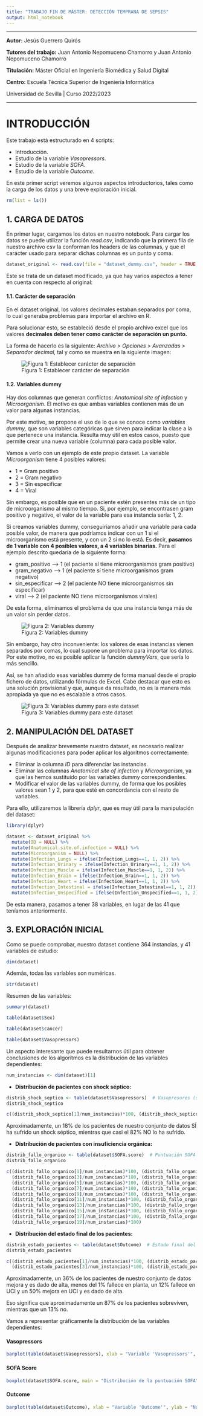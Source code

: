 ---
title: "TRABAJO FIN DE MÁSTER: DETECCIÓN TEMPRANA DE SEPSIS"
output: html_notebook
---

- - - - - - - - - - - - - - - - - - - - - - - - - - - - - - - - - - - - - - - - - - - - - - - - - - - - - - - - -

**Autor:** Jesús Guerrero Quirós

**Tutores del trabajo:** Juan Antonio Nepomuceno Chamorro y Juan Antonio Nepomuceno Chamorro

**Titulación:** Máster Oficial en Ingeniería Biomédica y Salud Digital

**Centro:** Escuela Técnica Superior de Ingeniería Informática

Universidad de Sevilla | Curso 2022/2023

- - - - - - - - - - - - - - - - - - - - - - - - - - - - - - - - - - - - - - - - - - - - - - - - - - - - - - - - -


# **INTRODUCCIÓN**

Este trabajo está estructurado en 4 scripts:

+ Introducción.
+ Estudio de la variable *Vasopressors*.
+ Estudio de la variable *SOFA*.
+ Estudio de la variable *Outcome*.


En este primer script veremos algunos aspectos introductorios, tales como la carga de los datos y una breve exploración inicial.


```{r}
rm(list = ls())
```


## **1. CARGA DE DATOS**

En primer lugar, cargamos los datos en nuestro notebook. Para cargar los datos se puede utilizar la función *read.csv*, indicando que la primera fila de nuestro archivo csv la conforman los headers de las columnas, y que el carácter usado para separar dichas columnas es un punto y coma.


```{r}
dataset_original <- read.csv(file = "dataset_dummy.csv", header = TRUE, sep = ";")
```


Este se trata de un dataset modificado, ya que hay varios aspectos a tener en cuenta con respecto al original:



#### **1.1. Carácter de separación**

En el dataset original, los valores decimales estaban separados por coma, lo cual generaba problemas para importar el archivo en R.

Para solucionar esto, se estableció desde el propio archivo excel que los valores **decimales deben tener como carácter de separación un punto.**

La forma de hacerlo es la siguiente: *Archivo > Opciones > Avanzadas > Separador decimal,* tal y como se muestra en la siguiente imagen:


![Figura 1: Establecer carácter de separación](caracter_separacion.png)


#### **1.2. Variables dummy**

Hay dos columnas que generan conflictos: *Anatomical site of infection* y *Microorganism*. El motivo es que ambas variables contienen más de un valor para algunas instancias.

Por este motivo, se propone el uso de lo que se conoce como *variables dummy,* que son variables categóricas que sirven para indicar la clase a la que pertenece una instancia. Resulta muy útil en estos casos, puesto que permite crear una nueva variable (columna) para cada posible valor.

Vamos a verlo con un ejemplo de este propio dataset. La variable *Microorganism* tiene 4 posibles valores:

+ 1 = Gram positivo
+ 2 = Gram negativo
+ 3 = Sin especificar
+ 4 = Viral

Sin embargo, es posible que en un paciente estén presentes más de un tipo de microorganismo al mismo tiempo. Si, por ejemplo, se encontrasen gram positivo y negativo, el valor de la variable para esa instancia sería: 1, 2.

Si creamos variables dummy, conseguiríamos añadir una variable para cada posible valor, de manera que podríamos indicar con un 1 si el microorganismo está presente, y con un 2 si no lo está. Es decir, **pasamos de 1 variable con 4 posibles valores, a 4 variables binarias.** Para el ejemplo descrito quedaría de la siguiente forma:

+ gram_positivo --> 1 (el paciente sí tiene microorganismos gram positivo)
+ gram_negativo --> 1 (el paciente sí tiene microorganismos gram negativo)
+ sin_especificar --> 2 (el paciente NO tiene microorganismos sin especificar)
+ viral --> 2 (el paciente NO tiene microorganismos virales)

De esta forma, eliminamos el problema de que una instancia tenga más de un valor sin perder datos.

![Figura 2: Variables dummy](variables_dummy.png)

Sin embargo, hay otro inconveniente: los valores de esas instancias vienen separados por comas, lo cual supone un problema para importar los datos. Por este motivo, no es posible aplicar la función *dummyVars*, que sería lo más sencillo.

Así, se han añadido esas variables dummy de forma manual desde el propio fichero de datos, utilizando fórmulas de Excel. Cabe destacar que esto es una solución provisional y que, aunque da resultado, no es la manera más apropiada ya que no es escalable a otros casos.

![Figura 3: Variables dummy para este dataset](variables_dummy2.png)


## **2. MANIPULACIÓN DEL DATASET**

Después de analizar brevemente nuestro dataset, es necesario realizar algunas modificaciones para poder aplicar los algoritmos correctamente:

+ Eliminar la columna *ID* para diferenciar las instancias.
+ Eliminar las columnas *Anatomical site of infection* y *Microorganism*, ya que las hemos sustituido por las variables dummy correspondientes.
+ Modificar el valor de las variables dummy, de forma que los posibles valores sean 1 y 2, para que esté en concordancia con el resto de variables.

Para ello, utilizaremos la librería *dplyr*, que es muy útil para la manipulación del dataset:

```{r}
library(dplyr)
```


```{r}
dataset <- dataset_original %>% 
  mutate(ID = NULL) %>%
  mutate(Anatomical.site.of.infection = NULL) %>%
  mutate(Microorganism = NULL) %>%
  mutate(Infection_Lungs = ifelse(Infection_Lungs==1, 1, 2)) %>%
  mutate(Infection_Urinary = ifelse(Infection_Urinary==1, 1, 2)) %>%
  mutate(Infection_Muscle = ifelse(Infection_Muscle==1, 1, 2)) %>%
  mutate(Infection_Brain = ifelse(Infection_Brain==1, 1, 2)) %>%
  mutate(Infection_Heart = ifelse(Infection_Heart==1, 1, 2)) %>%
  mutate(Infection_Intestinal = ifelse(Infection_Intestinal==1, 1, 2)) %>%
  mutate(Infection_Unspecified = ifelse(Infection_Unspecified==1, 1, 2))
```


De esta manera, pasamos a tener 38 variables, en lugar de las 41 que teníamos anteriormente.



## **3. EXPLORACIÓN INICIAL**

Como se puede comprobar, nuestro dataset contiene 364 instancias, y 41 variables de estudio:

```{r}
dim(dataset)
```

Además, todas las variables son numéricas.

```{r}
str(dataset)
```

Resumen de las variables:

```{r}
summary(dataset)
```


```{r}
table(dataset$Sex)
```


```{r}
table(dataset$cancer)
```


```{r}
table(dataset$Vasopressors)
```


Un aspecto interesante que puede resultarnos útil para obtener conclusiones de los algoritmos es la distribución de las variables dependientes:

```{r}
num_instancias <- dim(dataset)[1]
```


+ **Distribución de pacientes con shock séptico:**


```{r}
distrib_shock_septico <- table(dataset$Vasopressors)  # Vasopresores (shock séptico) --> 1 = SÍ | 2 = NO
distrib_shock_septico
```

```{r}
c((distrib_shock_septico[1]/num_instancias)*100, (distrib_shock_septico[2]/num_instancias)*100)
```

Aproximadamente, un 18% de los pacientes de nuestro conjunto de datos SÍ ha sufrido un shock séptico, mientras que casi el 82% NO lo ha sufrido.



+ **Distribución de pacientes con insuficiencia orgánica:**


```{r}
distrib_fallo_organico <- table(dataset$SOFA.score)  # Puntuación SOFA 
distrib_fallo_organico
```



```{r}
c((distrib_fallo_organico[1]/num_instancias)*100, (distrib_fallo_organico[2]/num_instancias)*100,
  (distrib_fallo_organico[3]/num_instancias)*100, (distrib_fallo_organico[4]/num_instancias)*100,
  (distrib_fallo_organico[5]/num_instancias)*100, (distrib_fallo_organico[6]/num_instancias)*100,
  (distrib_fallo_organico[7]/num_instancias)*100, (distrib_fallo_organico[8]/num_instancias)*100,
  (distrib_fallo_organico[9]/num_instancias)*100, (distrib_fallo_organico[10]/num_instancias)*100,
  (distrib_fallo_organico[11]/num_instancias)*100, (distrib_fallo_organico[12]/num_instancias)*100,
  (distrib_fallo_organico[13]/num_instancias)*100, (distrib_fallo_organico[14]/num_instancias)*100,
  (distrib_fallo_organico[15]/num_instancias)*100, (distrib_fallo_organico[16]/num_instancias)*100,
  (distrib_fallo_organico[17]/num_instancias)*100, (distrib_fallo_organico[18]/num_instancias)*100,
  (distrib_fallo_organico[19]/num_instancias)*100)
```


+ **Distribución del estado final de los pacientes:**


```{r}
distrib_estado_pacientes <- table(dataset$Outcome)  # Estado final del paciente
distrib_estado_pacientes
```



```{r}
c((distrib_estado_pacientes[1]/num_instancias)*100, (distrib_estado_pacientes[2]/num_instancias)*100,
  (distrib_estado_pacientes[3]/num_instancias)*100, (distrib_estado_pacientes[4]/num_instancias)*100)
```

Aproximadamente, un 36% de los pacientes de nuestro conjunto de datos mejora y es dado de alta, menos del 1% fallece en planta, un 12% fallece en UCI y un 50% mejora en UCI y es dado de alta.

Eso significa que aproximadamente un 87% de los pacientes sobreviven, mientras que un 13% no.


Vamos a representar gráficamente la distribución de las variables dependientes: 


#### **Vasopressors**


```{r}
barplot(table(dataset$Vasopressors), xlab = "Variable 'Vasopressors'", ylab = "Número de instancias", main = "Distribución de pacientes según si sufren shock séptico", legend.text = c("1 = SÍ", "2 = NO"), col = c("#007239", "#B7472A"), ylim = c(0, 350))
```


#### **SOFA Score**


```{r}
boxplot(dataset$SOFA.score, main = "Distribución de la puntuación SOFA", ylab = "Puntos", xlab = "Variable 'SOFA Score'", col = "#BFD5EA")
```


#### **Outcome**


```{r}
barplot(table(dataset$Outcome), xlab = "Variable 'Outcome'", ylab = "Número de instancias", main = "Distribución de pacientes según su estado final", legend.text = c("1 = Recuperado en planta", "2 = Fallece en planta", "3 = Fallece en UCI", "4 = Recuperado en UCI"), col = c("#007239", "#F0AC00", "#B7472A", "#2B569A"), ylim = c(0, 350))
```



